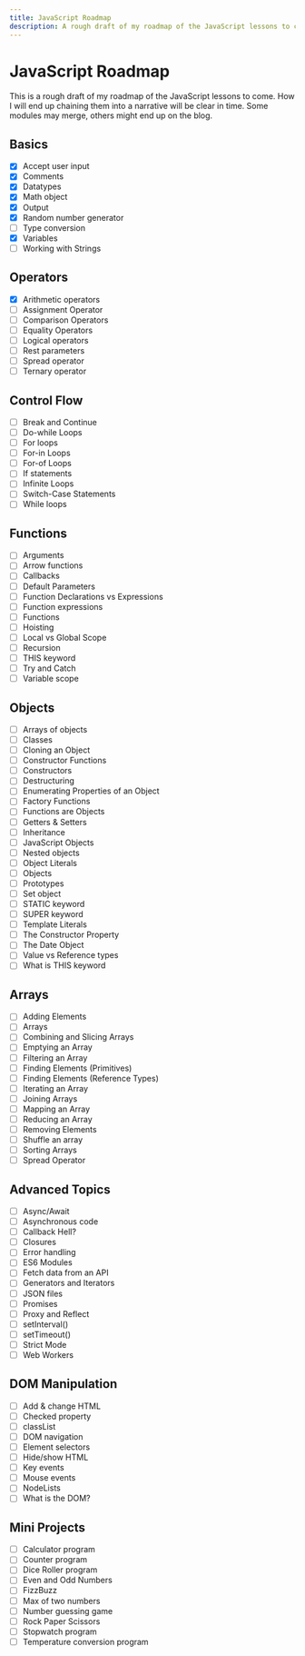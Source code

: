 ```yaml
---
title: JavaScript Roadmap
description: A rough draft of my roadmap of the JavaScript lessons to come.
---
```


# JavaScript Roadmap

This is a rough draft of my roadmap of the JavaScript lessons to come.
How I will end up chaining them into a narrative will be clear in time.
Some modules may merge, others might end up on the blog.

## Basics

-   [x] Accept user input
-   [x] Comments
-   [x] Datatypes
-   [x] Math object
-   [x] Output
-   [x] Random number generator
-   [ ] Type conversion
-   [x] Variables
-   [ ] Working with Strings

## Operators

- [x] Arithmetic operators
- [ ] Assignment Operator
- [ ] Comparison Operators
- [ ] Equality Operators
- [ ] Logical operators
- [ ] Rest parameters
- [ ] Spread operator
- [ ] Ternary operator

## Control Flow

- [ ] Break and Continue
- [ ] Do-while Loops
- [ ] For loops
- [ ] For-in Loops
- [ ] For-of Loops
- [ ] If statements
- [ ] Infinite Loops
- [ ] Switch-Case Statements
- [ ] While loops

## Functions

- [ ] Arguments
- [ ] Arrow functions
- [ ] Callbacks
- [ ] Default Parameters
- [ ] Function Declarations vs Expressions
- [ ] Function expressions
- [ ] Functions
- [ ] Hoisting
- [ ] Local vs Global Scope
- [ ] Recursion
- [ ] THIS keyword
- [ ] Try and Catch
- [ ] Variable scope

## Objects

- [ ] Arrays of objects
- [ ] Classes
- [ ] Cloning an Object
- [ ] Constructor Functions
- [ ] Constructors
- [ ] Destructuring
- [ ] Enumerating Properties of an Object
- [ ] Factory Functions
- [ ] Functions are Objects
- [ ] Getters & Setters
- [ ] Inheritance
- [ ] JavaScript Objects
- [ ] Nested objects
- [ ] Object Literals
- [ ] Objects
- [ ] Prototypes
- [ ] Set object
- [ ] STATIC keyword
- [ ] SUPER keyword
- [ ] Template Literals
- [ ] The Constructor Property
- [ ] The Date Object
- [ ] Value vs Reference types
- [ ] What is THIS keyword

## Arrays

- [ ] Adding Elements
- [ ] Arrays
- [ ] Combining and Slicing Arrays
- [ ] Emptying an Array
- [ ] Filtering an Array
- [ ] Finding Elements (Primitives)
- [ ] Finding Elements (Reference Types)
- [ ] Iterating an Array
- [ ] Joining Arrays
- [ ] Mapping an Array
- [ ] Reducing an Array
- [ ] Removing Elements
- [ ] Shuffle an array
- [ ] Sorting Arrays
- [ ] Spread Operator

## Advanced Topics

- [ ] Async/Await
- [ ] Asynchronous code
- [ ] Callback Hell?
- [ ] Closures
- [ ] Error handling
- [ ] ES6 Modules
- [ ] Fetch data from an API
- [ ] Generators and Iterators
- [ ] JSON files
- [ ] Promises
- [ ] Proxy and Reflect
- [ ] setInterval()
- [ ] setTimeout()
- [ ] Strict Mode
- [ ] Web Workers

## DOM Manipulation

- [ ] Add & change HTML
- [ ] Checked property
- [ ] classList
- [ ] DOM navigation
- [ ] Element selectors
- [ ] Hide/show HTML
- [ ] Key events
- [ ] Mouse events
- [ ] NodeLists
- [ ] What is the DOM?

## Mini Projects

- [ ] Calculator program
- [ ] Counter program
- [ ] Dice Roller program
- [ ] Even and Odd Numbers
- [ ] FizzBuzz
- [ ] Max of two numbers
- [ ] Number guessing game
- [ ] Rock Paper Scissors
- [ ] Stopwatch program
- [ ] Temperature conversion program
